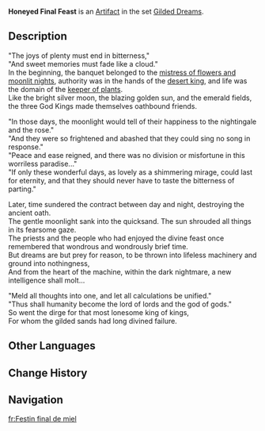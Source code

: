 {{Artifact Infobox
|image = Item Honeyed Final Feast.png
|set   = Gilded Dreams
|piece = Goblet of Eonothem
}}
{{Description|A wine cup that was once used at a grand and ancient feast. It has now lost much of that luster.}}
'''Honeyed Final Feast''' is an [[Artifact]] in the set [[Gilded Dreams]].

==Description==
"The joys of plenty must end in bitterness,"<br />
"And sweet memories must fade like a cloud."<br />
In the beginning, the banquet belonged to the [[Goddess of Flowers|mistress of flowers and moonlit nights]], authority was in the hands of the [[Scarlet King|desert king]], and life was the domain of the [[Greater Lord Rukkhadevata|keeper of plants]].<br />
Like the bright silver moon, the blazing golden sun, and the emerald fields, the three God Kings made themselves oathbound friends.

"In those days, the moonlight would tell of their happiness to the nightingale and the rose."<br />
"And they were so frightened and abashed that they could sing no song in response."<br />
"Peace and ease reigned, and there was no division or misfortune in this worriless paradise..."<br />
"If only these wonderful days, as lovely as a shimmering mirage, could last for eternity, and that they should never have to taste the bitterness of parting."

Later, time sundered the contract between day and night, destroying the ancient oath.<br />
The gentle moonlight sank into the quicksand. The sun shrouded all things in its fearsome gaze.<br />
The priests and the people who had enjoyed the divine feast once remembered that wondrous and wondrously brief time.<br />
But dreams are but prey for reason, to be thrown into lifeless machinery and ground into nothingness,<br />
And from the heart of the machine, within the dark nightmare, a new intelligence shall molt...

"Meld all thoughts into one, and let all calculations be unified."<br />
"Thus shall humanity become the lord of lords and the god of gods."<br />
So went the dirge for that most lonesome king of kings,<br />
For whom the gilded sands had long divined failure.

==Other Languages==
{{Other Languages
|en      = Honeyed Final Feast
|zhs     = 如蜜的终宴
|zhs_rm  = Rú Mì de Zhōngyàn
|zht     = 如蜜的終宴
|zht_rm  = Rú Mì de Zhōngyàn
|zh_tl   = 
|ja      = 甘露の終宴
|ja_rm   = Kanro no Shuuen{{Assumed}}
|ja_tl   = Honeyed Final Feast
|ko      = 달콤한 마지막 연회
|ko_rm   = Dalkomhan Majimak Yeonhoe
|ko_tl   = Sweet Last Party
|es      = Festín Final
|es_tl   = Final Feast
|fr      = Festin final de miel
|fr_tl   = Final Feast of Honey
|ru      = Последний медовый пир
|ru_tl   = The Last Honey Fest
|th      = Honeyed Final Feast
|vi      = Bữa Cuối Ngọt Ngào
|vi_tl   = 
|de      = Honigsüßes Abschlussfest
|de_tl   = Honey-sweet Graduation Feast
|id      = Honeyed Final Feast
|pt      = Banquete Final do Mel
|pt_tl   = 
|tr      = Bal Tadında Son Bir Ziyafet
|tr_tl   = 
|it      = Banchetto mielato
|it_tl   = 
}}

==Change History==
{{Change History|3.0}}

==Navigation==
{{Artifact Set Navbox|Gilded Dreams}}

[[fr:Festin final de miel]]